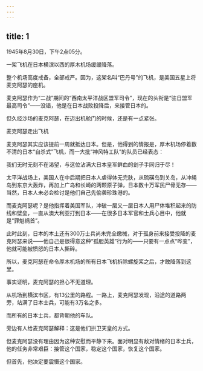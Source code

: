 ```yaml
---
---
---
```

title: 1
---



1945年8月30日，下午2点05分。

一架飞机在日本横滨以西的厚木机场缓缓降落。

整个机场高度戒备，全部戒严。因为，这架名叫“巴丹号”的飞机，是美国五星上将麦克阿瑟的座机。

麦克阿瑟作为“二战”期间的“西南太平洋战区盟军司令”，现在的头衔是“驻日盟军最高司令”——没错，他是在日本战败投降后，来接管日本的。

但久经沙场的麦克阿瑟，在迈出机舱门的时候，还是有一点紧张。

麦克阿瑟走出飞机



麦克阿瑟其实应该提前一周就抵达日本。但是，他得到的情报是，厚木机场停着数不清的日本“自杀式”飞机，而一大批“神风特工队”的队员已经表态：

我们无时无刻不在渴望，与这位沾满大日本皇军鲜血的刽子手同归于尽！

太平洋战场上，美国人在中后期把日本人虐得体无完肤，从硫磺岛到关岛，从冲绳岛到东京大轰炸，再加上广岛和长崎的两颗原子弹，日本数十万军民尸骨无存——当然，日本人未必会检讨是他们自己先偷袭珍珠港的。

而麦克阿瑟呢？是他指挥着美国军队，冲破一层又一层日本人用尸体堆积起来的防线和壁垒，一直从澳大利亚打到日本——在很多日本军官和士兵心目中，他就是“罪魁祸首”。

此时此刻，日本的本土还有300万士兵尚未完全缴械，对于孤身前来接受投降的麦克阿瑟来说——他自己是很得意这种“孤胆英雄”行为的——只要有一点点“哗变”，他就可能被愤怒的日本人撕碎。

所以，麦克阿瑟在命令厚木机场的所有日本飞机拆除螺旋桨之后，才敢降落到这里。

事实证明，麦克阿瑟的担心不无道理。

从机场到横滨市区，有13公里的路程。一路上，麦克阿瑟发现，沿途的道路两旁，站满了日本士兵，可能有3万名之多。

而所有的日本士兵，都背朝他的车队。

旁边有人给麦克阿瑟解释：这是他们拱卫天皇的方式。

但麦克阿瑟没有理由因为这种安慰而平静下来。面对明显有敌对情绪的日本士兵，他的任务非常艰巨：接管这个国家，稳定这个国家，恢复这个国家。

但首先，他决定要震慑这个国家。